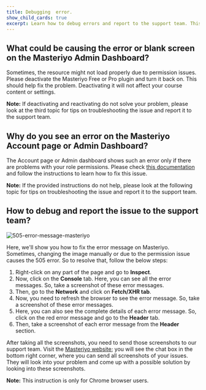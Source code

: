 ```yaml
---
title: Debugging  error.
show_child_cards: true
excerpt: Learn how to debug errors and report to the support team. This instruction is only for Chrome browser users.
---
```

## What could be causing the error or blank screen on the Masteriyo Admin Dashboard?

Sometimes, the resource might not load properly due to permission issues. Please deactivate the Masteriyo Free or Pro plugin and turn it back on. This should help fix the problem. Deactivating it will not affect your course content or settings.

<Callout> **Note:** If deactivating and reactivating do not solve your problem, please look at the third topic for tips on troubleshooting the issue and report it to the support team. </Callout>

## Why do you see an error on the Masteriyo Account page or Admin Dashboard?

The Account page or Admin dashboard shows such an error only if there are problems with your role permissions. Please check [this documentation](https://docs.masteriyo.com/faqs/account-or-dashboard-error) and follow the instructions to learn how to fix this issue. 

<Callout> **Note:** If the provided instructions do not help, please look at the following topic for tips on troubleshooting the issue and report it to the support team. </Callout>

## How to debug and report the issue to the support team? 

![505-error-message-masteriyo](https://user-images.githubusercontent.com/24367265/185113437-376c60c6-d086-48e6-9df4-99f9021d8a0c.gif)


Here, we'll show you how to fix the error message on Masteriyo. Sometimes, changing the image manually or due to the permission issue causes the 505 error. So to resolve that, follow the below steps:

1. Right-click on any part of the page and go to **Inspect**.
2. Now, click on the **Console** tab. Here, you can see all the error messages. So, take a screenshot of these error messages.
3. Then, go to the **Network** and click on **Fetch/XHR tab**.
4. Now, you need to refresh the browser to see the error message. So, take a screenshot of these error messages.
5. Here, you can also see the complete details of each error message. So, click on the red error message and go to the **Header** tab.
6. Then, take a screenshot of each error message from the **Header** section.

After taking all the screenshots, you need to send those screenshots to our support team.  Visit the [Masteriyo website](https://masteriyo.com); you will see the chat box in the bottom right corner, where you can send all screenshots of your issues. They will look into your problem and come up with a possible solution by looking into these screenshots.

<Callout> **Note:** This instruction is only for Chrome browser users. </Callout>

